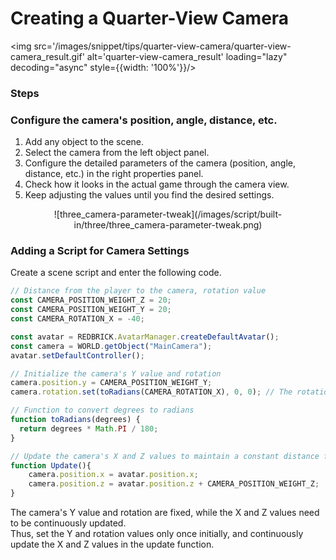 
# Creating a Quarter-View Camera

<img src='/images/snippet/tips/quarter-view-camera/quarter-view-camera_result.gif' alt='quarter-view-camera_result' loading="lazy" decoding="async" style={{width: '100%'}}/>

### Steps

<Steps>

### Configure the camera's position, angle, distance, etc.

1. Add any object to the scene.
2. Select the camera from the left object panel.
3. Configure the detailed parameters of the camera (position, angle, distance, etc.) in the right properties panel.
4. Check how it looks in the actual game through the camera view.
5. Keep adjusting the values until you find the desired settings.

<center>![three_camera-parameter-tweak](/images/script/built-in/three/three_camera-parameter-tweak.png)</center>

### Adding a Script for Camera Settings

Create a scene script and enter the following code.

```js showLineNumbers copy
// Distance from the player to the camera, rotation value
const CAMERA_POSITION_WEIGHT_Z = 20;
const CAMERA_POSITION_WEIGHT_Y = 20; 
const CAMERA_ROTATION_X = -40;

const avatar = REDBRICK.AvatarManager.createDefaultAvatar();
const camera = WORLD.getObject("MainCamera");
avatar.setDefaultController();

// Initialize the camera's Y value and rotation
camera.position.y = CAMERA_POSITION_WEIGHT_Y;
camera.rotation.set(toRadians(CAMERA_ROTATION_X), 0, 0); // The rotation.set() method takes parameters in radians

// Function to convert degrees to radians
function toRadians(degrees) {
  return degrees * Math.PI / 180;
}

// Update the camera's X and Z values to maintain a constant distance from the player each frame
function Update(){
    camera.position.x = avatar.position.x;
    camera.position.z = avatar.position.z + CAMERA_POSITION_WEIGHT_Z;
}
```
The camera's Y value and rotation are fixed, while the X and Z values need to be continuously updated.  
Thus, set the Y and rotation values only once initially, and continuously update the X and Z values in the update function.
</Steps>
